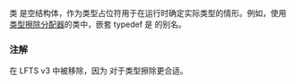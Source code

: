 {{cpp/experimental/title|erased_type}}
{{cpp/experimental/lib_extensions/navbar}}
{{dcl begin}}
{{dcl header | experimental/utility}}
{{dcl | since=libfund_ts | notes={{mark until libfund_ts_3|removed=yes}} |
struct erased_type { };
}}
{{dcl end}}

类 {{tt|erased_type}} 是空结构体，作为类型占位符用于在运行时确定实际类型的情形。例如，使用[[cpp/experimental/memory|类型擦除分配器]]的类中，嵌套 typedef {{tt|allocator_type}} 是 {{tt|erased_type}} 的别名。

===注解===
{{tt|erased_type}} 在 LFTS v3 中被移除，因为 {{c|std::pmr::polymorphic_allocator&lt;&gt;}} 对于类型擦除更合适。

{{langlinks|de|en|es|fr|it|ja|pt|ru}}